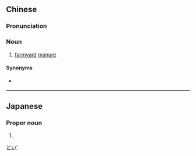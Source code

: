 ==Chinese==
{{zh-forms}}

===Pronunciation===
{{zh-pron
|m=tǔféi
|c=tou2 fei4
|cat=n
}}

===Noun===
{{zh-noun}}

# [[farmyard]] [[manure]]

====Synonyms====
* {{qualifier|Min Nan}} {{zh-l|塗肥|thô͘-pûi}}

----

==Japanese==
{{ja-kanjitab|土|肥}}

===Proper noun===
{{ja-pos|proper|どい}}

# {{surname|lang=ja}}

[[Category:Japanese surnames|とい']]